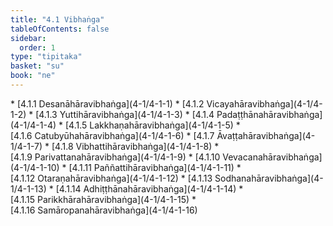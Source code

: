 ```yaml
---
title: "4.1 Vibhaṅga"
tableOfContents: false
sidebar:
  order: 1
type: "tipitaka"
basket: "su"
book: "ne"
---
```



<DynamicBreadcrumb />



<TableOfContents book="ne" section="4.1">
* [4.1.1 Desanāhāravibhaṅga](4-1/4-1-1)
* [4.1.2 Vicayahāravibhaṅga](4-1/4-1-2)
* [4.1.3 Yuttihāravibhaṅga](4-1/4-1-3)
* [4.1.4 Padaṭṭhānahāravibhaṅga](4-1/4-1-4)
* [4.1.5 Lakkhaṇahāravibhaṅga](4-1/4-1-5)
* [4.1.6 Catubyūhahāravibhaṅga](4-1/4-1-6)
* [4.1.7 Āvaṭṭahāravibhaṅga](4-1/4-1-7)
* [4.1.8 Vibhattihāravibhaṅga](4-1/4-1-8)
* [4.1.9 Parivattanahāravibhaṅga](4-1/4-1-9)
* [4.1.10 Vevacanahāravibhaṅga](4-1/4-1-10)
* [4.1.11 Paññattihāravibhaṅga](4-1/4-1-11)
* [4.1.12 Otaraṇahāravibhaṅga](4-1/4-1-12)
* [4.1.13 Sodhanahāravibhaṅga](4-1/4-1-13)
* [4.1.14 Adhiṭṭhānahāravibhaṅga](4-1/4-1-14)
* [4.1.15 Parikkhārahāravibhaṅga](4-1/4-1-15)
* [4.1.16 Samāropanahāravibhaṅga](4-1/4-1-16)
</TableOfContents>